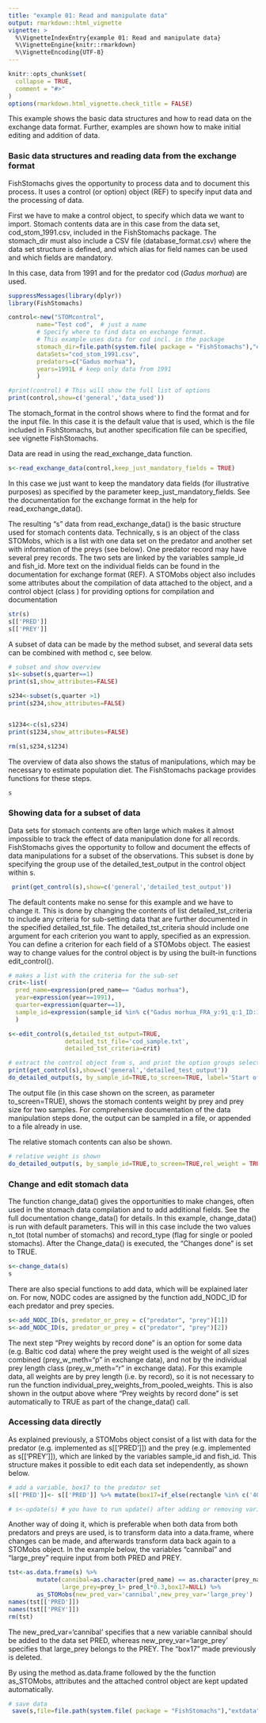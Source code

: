 ```yaml
---
title: "example 01: Read and manipulate data"
output: rmarkdown::html_vignette
vignette: >
  %\VignetteIndexEntry{example 01: Read and manipulate data}
  %\VignetteEngine{knitr::rmarkdown}
  %\VignetteEncoding{UTF-8}
---
```


```r
knitr::opts_chunk$set(
  collapse = TRUE,
  comment = "#>"
)
options(rmarkdown.html_vignette.check_title = FALSE)
```

This example shows the basic data structures and how to read data on the exchange data format. Further, examples are shown how to make initial editing and addition of data.

### Basic data structures and reading data from the exchange format

FishStomachs gives the opportunity to process data and to document this process. It uses a control (or option) object (REF) to specify input data and the processing of data.

First we have to make a control object, to specify which data we want to import. Stomach contents data are in this case from the data set, cod_stom_1991.csv, included in the FishStomachs package. The stomach_dir must also include a CSV file (database_format.csv) where the data set structure is defined, and which alias for field names can be used and which fields are mandatory.

In this case, data from 1991 and for the predator cod (*Gadus morhua*) are used.

```r

suppressMessages(library(dplyr))
library(FishStomachs)

control<-new("STOMcontrol",
        name="Test cod",  # just a name
        # Specify where to find data on exchange format. 
        # This example uses data for cod incl. in the package
        stomach_dir=file.path(system.file( package = "FishStomachs"),"extdata"), 
        dataSets="cod_stom_1991.csv",
        predators=c("Gadus morhua"),
        years=1991L # keep only data from 1991
        )

#print(control) # This will show the full list of options
print(control,show=c('general','data_used'))

```

The stomach_format in the control shows where to find the format and for the input file. In this case it is the default value that is used, which is the file included in FishStomachs, but another specification file can be specified, see vignette FishStomachs.

Data are read in using the read_exchange_data function.

```r
s<-read_exchange_data(control,keep_just_mandatory_fields = TRUE)

```

In this case we just want to keep the mandatory data fields (for illustrative purposes) as specified by the parameter keep_just_mandatory_fields. See the documentation for the exchange format in the help for read_exchange_data().

The resulting "s" data from read_exchange_data() is the basic structure used for stomach contents data. Technically, s is an object of the class STOMobs, which is a list with one data set on the predator and another set with information of the preys (see below). One predator record may have several prey records. The two sets are linked by the variables sample_id and fish_id. More text on the individual fields can be found in the documentation for exchange format (REF). A STOMobs object also includes some attributes about the compilation of data attached to the object, and a control object (class \code{STOMcontrol}) for providing options for compilation and documentation

```r
str(s)
s[['PRED']]
s[['PREY']]
```

A subset of data can be made by the method subset, and several data sets can be combined with method c, see below.

```r

# subset and show overview
s1<-subset(s,quarter==1)
print(s1,show_attributes=FALSE)

s234<-subset(s,quarter >1)
print(s234,show_attributes=FALSE)


s1234<-c(s1,s234)
print(s1234,show_attributes=FALSE)

rm(s1,s234,s1234)

```

The overview of data also shows the status of manipulations, which may be necessary to estimate population diet. The FishStomachs package provides functions for these steps.

```r
s
```

### Showing data for a subset of data

Data sets for stomach contents are often large which makes it almost impossible to track the effect of data manipulation done for all records. FishStomachs gives the opportunity to follow and document the effects of data manipulations for a subset of the observations. This subset is done by specifying the group use of the detailed_test_output in the control object within s.

```r
 print(get_control(s),show=c('general','detailed_test_output'))
```

The default contents make no sense for this example and we have to change it. This is done by changing the contents of list detailed_tst_criteria to include any criteria for sub-setting data that are further documented in the specified detailed_tst_file. The detailed_tst_criteria should include one argument for each criterion you want to apply, specified as an expression. You can define a criterion for each field of a STOMobs object. The easiest way to change values for the control object is by using the built-in functions edit_control().

```r
# makes a list with the criteria for the sub-set 
crit<-list(
  pred_name=expression(pred_name== "Gadus morhua"),
  year=expression(year==1991),
  quarter=expression(quarter==1),
  sample_id=expression(sample_id %in% c("Gadus morhua_FRA_y:91_q:1_ID:1008", "Gadus morhua_SCO_y:91_q:1_ID:582"))
  )

s<-edit_control(s,detailed_tst_output=TRUE,
                detailed_tst_file='cod_sample.txt',
                detailed_tst_criteria=crit)

# extract the control object from s, and print the option groups selected
print(get_control(s),show=c('general','detailed_test_output'))
do_detailed_output(s, by_sample_id=TRUE,to_screen=TRUE, label='Start of example 01')

```

The output file (in this case shown on the screen, as parameter to_screen=TRUE), shows the stomach contents weight by prey and prey size for two samples. For comprehensive documentation of the data manipulation steps done, the output can be sampled in a file, or appended to a file already in use.

The relative stomach contents can also be shown.

```r
# relative weight is shown
do_detailed_output(s, by_sample_id=TRUE,to_screen=TRUE,rel_weight = TRUE,label='Relativ weight')

```

### Change and edit stomach data

The function change_data() gives the opportunities to make changes, often used in the stomach data compilation and to add additional fields. See the full documentation change_data() for details. In this example, change_data() is run with default parameters. This will in this case include the two values n_tot (total number of stomachs) and record_type (flag for single or pooled stomachs). After the Change_data() is executed, the "Changes done" is set to TRUE.

```r
s<-change_data(s)
s
```

There are also special functions to add data, which will be explained later on. For now, NODC codes are assigned by the function add_NODC_ID for each predator and prey species.

```r

s<-add_NODC_ID(s, predator_or_prey = c("predator", "prey")[1]) 
s<-add_NODC_ID(s, predator_or_prey = c("predator", "prey")[2])

```

The next step "Prey weights by record done" is an option for some data (e.g. Baltic cod data) where the prey weight used is the weight of all sizes combined (prey_w_meth="p" in exchange data), and not by the individual prey length class (prey_w_meth="r" in exchange data). For this example data, all weights are by prey length (i.e. by record), so it is not necessary to run the function individual_prey_weights_from_pooled_weights. This is also shown in the output above where "Prey weights by record done" is set automatically to TRUE as part of the change_data() call.

### Accessing data directly

As explained previously, a STOMobs object consist of a list with data for the predator (e.g. implemented as s[['PRED']]) and the prey (e.g. implemented as s[['PREY']]), which are linked by the variables sample_id and fish_id. This structure makes it possible to edit each data set independently, as shown below.

```r

# add a variable, box17 to the predator set
s[['PRED']]<- s[['PRED']] %>% mutate(box17=if_else(rectangle %in% c('40F6','40F7'),'inside','outside'))

# s<-update(s) # you have to run update() after adding or removing variables to keep changes (not done here)

```

Another way of doing it, which is preferable when both data from both predators and preys are used, is to transform data into a data.frame, where changes can be made, and afterwards transform data back again to a STOMobs object. In the example below, the variables "cannibal" and "large_prey" require input from both PRED and PREY.

```r

tst<-as.data.frame(s) %>% 
        mutate(cannibal=as.character(pred_name) == as.character(prey_name), 
               large_prey=prey_l> pred_l*0.3,box17=NULL) %>% 
        as_STOMobs(new_pred_var='cannibal',new_prey_var='large_prey') 
names(tst[['PRED']])
names(tst[['PREY']])
rm(tst)

```

The new_pred_var='cannibal' specifies that a new variable cannibal should be added to the data set PRED, whereas new_prey_var='large_prey' specifies that large_prey belongs to the PREY. The "box17" made previously is deleted.

By using the method as.data.frame followed by the the function as_STOMobs, attributes and the attached control object are kept updated automatically.

```r
# save data
 save(s,file=file.path(system.file( package = "FishStomachs"),"extdata","ex01.Rdata"))
```
